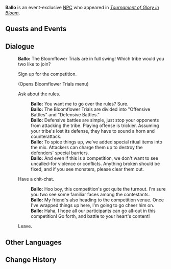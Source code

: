 {{Meta
<!-- Remove this template after adding the missing info -->
|missing_NPC_profile  = yes
|missing_NPC_dialogue = yes
}}
{{Character Infobox
|type             = Event NPC
|image            = NPC Ballo.png
|realname         = <!-- Optional, if different from in-game name -->
|deceased         = <!-- Past (for deceased prior to events of the game) or free response -->
|region           = Natlan
|location         = Natlan
|affiliation      = Flower-Feather Clan
|title            = 

|ancestry         = <!-- Clan/family -->
|father           = 
|mother           = 
|spouse           = 
|sibling          = 
|child            = 
|relative         = 

|voiceEN          = 
|voiceCN          = 
|voiceJP          = 
|voiceKR          = 
}}
'''Ballo''' is an event-exclusive [[NPC]] who appeared in ''[[Tournament of Glory in Bloom]]''.
<!--
==Location==
{{subst:#tag:gallery|
NPC Location {{subst:#titleparts:{{subst:PAGENAME}}}}.png{{subst:!}}{{subst:#titleparts:{{subst:PAGENAME}}}}'s location
NPC Location {{subst:#titleparts:{{subst:PAGENAME}}}} Context.png{{subst:!}}Additional context
}}
-->
<!--
==Profile==
Detailed story/lore information goes here.
''(To be added.)''

===Appearance===
Keep appearance section short and concise. Limit to 2 paragraphs with 3-4 sentences each.
''(To be added.)''
-->
==Quests and Events==
{{Quests and Events}}
<!--
==Idle Quotes==
{{Dialogue Start}}
:{{DIcon|Idle}} {{Tx}}
::{{A|VO {{subst:#titleparts:{{subst:PAGENAME}}}} 01.ogg}} "{{Tx}}"
{{Dialogue End}}
-->
==Dialogue==
{{Dialogue Start}}
:'''Ballo:''' The Bloomflower Trials are in full swing! Which tribe would you two like to join?
:{{DIcon|Bloomflower Trials}} Sign up for the competition.
:;(Opens Bloomflower Trials menu)
:{{DIcon}} Ask about the rules.
::'''Ballo:''' You want me to go over the rules? Sure.
::'''Ballo:''' The Bloomflower Trials are divided into "Offensive Battles" and "Defensive Battles."
::'''Ballo:''' Defensive battles are simple, just stop your opponents from attacking the tribe. Playing offense is trickier. Assuming your tribe's lost its defense, they have to sound a horn and counterattack.
::'''Ballo:''' To spice things up, we've added special ritual items into the mix. Attackers can charge them up to destroy the defenders' special barriers.
::'''Ballo:''' And even if this is a competition, we don't want to see uncalled-for violence or conflicts. Anything broken should be fixed, and if you see monsters, please clear them out.
:{{DIcon}} Have a chit-chat.
::'''Ballo:''' Hoo boy, this competition's got quite the turnout. I'm sure you two see some familiar faces among the contestants.
::'''Ballo:''' My friend's also heading to the competition venue. Once I've wrapped things up here, I'm going to go cheer him on.
::'''Ballo:''' Haha, I hope all our participants can go all-out in this competition! Go forth, and battle to your heart's content!
:{{DIcon}} Leave.
{{Dialogue End}}

==Other Languages==
{{Other Languages|default_hidden=1
|en      = Ballo
|zhs     = 巴罗
|zhs_rm  = 
|zht     = 巴羅
|zht_rm  = 
|ja      = バロー
|ja_rm   = 
|ko      = 바로
|es      = Ballo
|fr      = Ballo
|ru      = Балло
|th      = Ballo
|vi      = Ballo
|de      = Ballo
|id      = Ballo
|pt      = Ballo
|tr      = Ballo
|it      = Ballo
}}

==Change History==
{{Change History|5.5}}
<!--
==References==
{{Reflist}}
-->